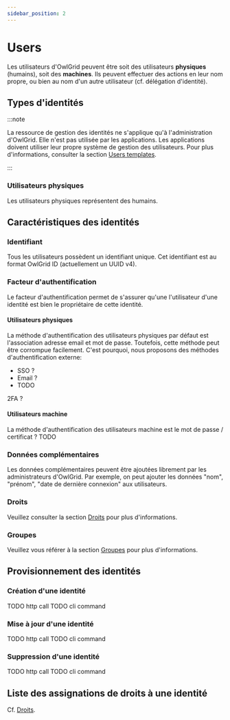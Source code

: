```yaml
---
sidebar_position: 2
---
```



# Users

Les utilisateurs d'OwlGrid peuvent être soit des utilisateurs **physiques** (humains), soit des **machines**. Ils peuvent effectuer des actions en leur nom propre, ou bien au nom d'un autre utilisateur (cf. délégation d'identité).

## Types d'identités

:::note

La ressource de gestion des identités ne s'applique qu'à l'administration d'OwlGrid. Elle n'est pas utilisée par les applications. Les applications doivent utiliser leur propre système de gestion des utilisateurs. Pour plus d'informations, consulter la section [Users templates](/docs/general/templates/introduction).

:::

### Utilisateurs physiques

Les utilisateurs physiques représentent des humains. 

## Caractéristiques des identités

### Identifiant

Tous les utilisateurs possèdent un identifiant unique. Cet identifiant est au format OwlGrid ID (actuellement un UUID v4).

### Facteur d'authentification

Le facteur d'authentification permet de s'assurer qu'une l'utilisateur d'une identité est bien le propriétaire de cette identité.

#### Utilisateurs physiques

La méthode d'authentification des utilisateurs physiques par défaut est l'association adresse email et mot de passe. Toutefois, cette méthode peut être corrompue facilement. C'est pourquoi, nous proposons des méthodes d'authentification externe:
- SSO ?
- Email ?
- TODO

2FA ?

#### Utilisateurs machine

La méthode d'authentification des utilisateurs machine est le mot de passe / certificat ? TODO

### Données complémentaires

Les données complémentaires peuvent être ajoutées librement par les administrateurs d'OwlGrid. Par exemple, on peut ajouter les données "nom", "prénom", "date de dernière connexion" aux utilisateurs.

### Droits

Veuillez consulter la section [Droits](rights) pour plus d'informations.

### Groupes

Veuillez vous référer à la section [Groupes](groups) pour plus d'informations.

## Provisionnement des identités

### Création d'une identité

<Tabs groupId="client">
  <TabItem value="rest" label="REST API">
  TODO http call
  </TabItem>
  <TabItem value="cli" label="CLI">
  TODO cli command
  </TabItem>
</Tabs>

### Mise à jour d'une identité

<Tabs groupId="client">
  <TabItem value="rest" label="REST API">
  TODO http call
  </TabItem>
  <TabItem value="cli" label="CLI">
  TODO cli command
  </TabItem>
</Tabs>

### Suppression d'une identité

<Tabs groupId="client">
  <TabItem value="rest" label="REST API">
  TODO http call
  </TabItem>
  <TabItem value="cli" label="CLI">
  TODO cli command
  </TabItem>
</Tabs>

## Liste des assignations de droits à une identité

Cf. [Droits](rights).